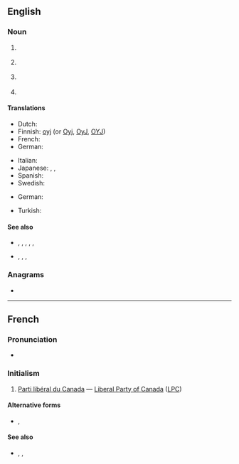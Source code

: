 {{also|plc}}
==English==
{{wikipedia}}

===Noun===
{{en-noun|~}}

# {{lb|en|countable|business}} {{initialism of|public limited company|lang=en}}
# {{lb|en|communications}} {{initialism of|power line communication|lang=en}}
# {{lb|en|countable|electronics}} {{initialism of|programmable logic controller|lang=en}}
# {{lb|en|uncountable|telecommunications}} {{initialism of|[[packet]] [[loss]] [[concealment]]|lang=en}}

====Translations====
{{trans-top|Abbreviation for public limited company}}
* Dutch: {{t|nl|N.V.}}
* Finnish: [[oyj]] (or [[Oyj]], [[OyJ]], [[OYJ]])
* French: {{t+|fr|SA}}
* German: {{t+|de|AG}}
{{trans-mid}}
* Italian: {{t|it|SpA}}
* Japanese: {{t|ja|K.K.}}, {{t+|ja|株式会社|tr=kabushikigaisha}}, {{qualifier|literally}}{{t|ja|上場株式会社|tr=jōjōkabushikigaisha}}
* Spanish: {{t+|es|S.A.}}
* Swedish: {{t+|sv|AB}}
{{trans-bottom}}

{{trans-top|Abbreviation for a programmable logic controller}}
* German: {{t+|de|SPS|f}}
{{trans-mid}}
* Turkish: {{t+|tr|PLC}}
{{trans-bottom}}

====See also====
* {{sense|business}} {{l|en|Co.}}, {{l|en|Corp.}}, {{l|en|Inc.}}, {{l|en|LLC}}, {{l|en|Ltd.}}, {{l|en|plc}}
* {{sense|electronics}} {{l|en|FPGA}}, {{l|en|PAL}}, {{l|en|PIC}}, {{l|en|PLA}}

===Anagrams===
* {{anagrams|en|a=clp|Cpl|LPC|PCL|PCl.|cpl}}

----

==French==

===Pronunciation===
* {{fr-IPA|pé-el-cé}}

===Initialism===
{{rfc-header|Initialism}}
{{head|fr|initialism|head=[[parti|Parti]] [[libéral]] [[du]] [[Canada]]}}

# {{lb|fr|initialism}} {{lb|fr|Canadian politics}} [[Parti libéral du Canada]] &mdash; [[Liberal Party of Canada]] ([[LPC]])

====Alternative forms====
* {{l|fr|P.L.C.}}, {{l|fr|P. L. C.}}

====See also====
* {{l|fr|BQ}}, {{l|fr|NPD}}, {{l|fr|PCC}}